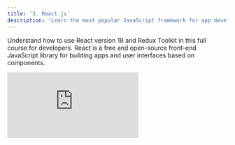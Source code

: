 ```yaml
---
title: '3. React.js'
description: 'Learn the most popular JavaScript framework for app development.'
---
```


Understand how to use React version 18 and Redux Toolkit in this full course for developers. React is a free and open-source front-end JavaScript library for building apps and user interfaces based on components.

<iframe
  className="w-full aspect-video rounded-lg"
  src="https://www.youtube.com/embed/2-crBg6wpp0"
  title="ZBD Dev - React.js"
  frameborder="0"
  allow="accelerometer; autoplay; clipboard-write; encrypted-media; gyroscope; picture-in-picture"
  allowfullscreen
></iframe>